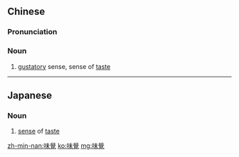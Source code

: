 {{also|味觉}}
==Chinese==
{{zh-forms|s=味觉}}

===Pronunciation===
{{zh-pron
|m=wèijué
|c=mei6 gok3
|mn=bī-kak
|cat=n
}}

===Noun===
{{zh-noun}}

# [[gustatory]] sense, sense of [[taste]]

----

==Japanese==
{{ja-kanjitab|み|かく|yomi=o}}

===Noun===
{{ja-noun|みかく|shin=味覚}}

# [[sense]] of [[taste]]

[[zh-min-nan:味覺]]
[[ko:味覺]]
[[mg:味覺]]